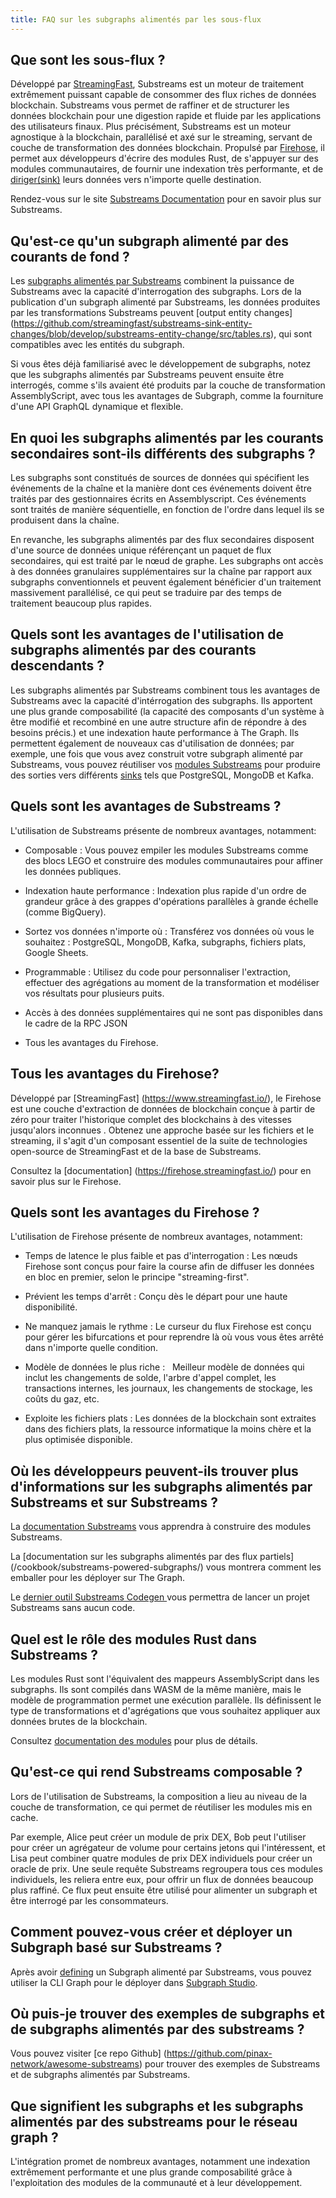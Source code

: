 ```yaml
---
title: FAQ sur les subgraphs alimentés par les sous-flux
---
```


## Que sont les sous-flux ?

Développé par [StreamingFast](https://www.streamingfast.io/), Substreams est un moteur de traitement extrêmement puissant capable de consommer des flux riches de données blockchain. Substreams vous permet de raffiner et de structurer les données blockchain pour une digestion rapide et fluide par les applications des utilisateurs finaux. Plus précisément, Substreams est un moteur agnostique à la blockchain, parallélisé et axé sur le streaming, servant de couche de transformation des données blockchain. Propulsé par [Firehose](https://firehose.streamingfast.io/), il permet aux développeurs d'écrire des modules Rust, de s'appuyer sur des modules communautaires, de fournir une indexation très performante, et de [diriger(sink)](https://substreams.streamingfast.io/reference-and-specs/manifests#sink) leurs données vers n'importe quelle destination.

Rendez-vous sur le site [Substreams Documentation](/substreams) pour en savoir plus sur Substreams.

## Qu'est-ce qu'un subgraph alimenté par des courants de fond ?

Les [subgraphs alimentés par Substreams](/cookbook/substreams-powered-subgraphs/) combinent la puissance de Substreams avec la capacité d'interrogation des subgraphs. Lors de la publication d'un subgraph alimenté par Substreams, les données produites par les transformations Substreams peuvent [output entity changes] (https://github.com/streamingfast/substreams-sink-entity-changes/blob/develop/substreams-entity-change/src/tables.rs), qui sont compatibles avec les entités du subgraph.

Si vous êtes déjà familiarisé avec le développement de subgraphs, notez que les subgraphs alimentés par Substreams peuvent ensuite être interrogés, comme s'ils avaient été produits par la couche de transformation AssemblyScript, avec tous les avantages de Subgraph, comme la fourniture d'une API GraphQL dynamique et flexible.

## En quoi les subgraphs alimentés par les courants secondaires sont-ils différents des subgraphs ?

Les subgraphs sont constitués de sources de données qui spécifient les événements de la chaîne et la manière dont ces événements doivent être traités par des gestionnaires écrits en Assemblyscript. Ces événements sont traités de manière séquentielle, en fonction de l'ordre dans lequel ils se produisent dans la chaîne.

En revanche, les subgraphs alimentés par des flux secondaires disposent d'une source de données unique référençant un paquet de flux secondaires, qui est traité par le nœud de graphe. Les subgraphs ont accès à des données granulaires supplémentaires sur la chaîne par rapport aux subgraphs conventionnels et peuvent également bénéficier d'un traitement massivement parallélisé, ce qui peut se traduire par des temps de traitement beaucoup plus rapides.

## Quels sont les avantages de l'utilisation de subgraphs alimentés par des courants descendants ?

Les subgraphs alimentés par Substreams combinent tous les avantages de Substreams avec la capacité d'intérrogation des subgraphs. Ils apportent une plus grande composabilité (la capacité des composants d'un système à être modifié et recombiné en une autre structure afin de répondre à des besoins précis.) et une indexation haute performance à The Graph. Ils permettent également de nouveaux cas d'utilisation de données; par exemple, une fois que vous avez construit votre subgraph alimenté par Substreams, vous pouvez réutiliser vos [modules Substreams](https://substreams.streamingfast.io/documentation/develop/manifest-modules) pour produire des sorties vers différents [sinks](https://substreams.streamingfast.io/reference-and-specs/manifests#sink) tels que PostgreSQL, MongoDB et Kafka.

## Quels sont les avantages de Substreams ?

L'utilisation de Substreams présente de nombreux avantages, notamment:

- Composable : Vous pouvez empiler les modules Substreams comme des blocs LEGO et construire des modules communautaires pour affiner les données publiques.

- Indexation haute performance : Indexation plus rapide d'un ordre de grandeur grâce à des grappes d'opérations parallèles à grande échelle (comme BigQuery).

- Sortez vos données n'importe où : Transférez vos données où vous le souhaitez : PostgreSQL, MongoDB, Kafka, subgraphs, fichiers plats, Google Sheets.

- Programmable : Utilisez du code pour personnaliser l'extraction, effectuer des agrégations au moment de la transformation et modéliser vos résultats pour plusieurs puits.

- Accès à des données supplémentaires qui ne sont pas disponibles dans le cadre de la RPC JSON

- Tous les avantages du Firehose.

## Tous les avantages du Firehose?

Développé par [StreamingFast] (https://www.streamingfast.io/), le Firehose est une couche d'extraction de données de blockchain conçue à partir de zéro pour traiter l'historique complet des blockchains à des vitesses jusqu'alors inconnues . Obtenez une approche basée sur les fichiers et le streaming, il s'agit d'un composant essentiel de la suite de technologies open-source de StreamingFast et de la base de Substreams.

Consultez la [documentation] (https://firehose.streamingfast.io/) pour en savoir plus sur le Firehose.

## Quels sont les avantages du Firehose ?

L'utilisation de Firehose présente de nombreux avantages, notamment:

- Temps de latence le plus faible et pas d'interrogation : Les nœuds Firehose sont conçus pour faire la course afin de diffuser les données en bloc en premier, selon le principe "streaming-first".

- Prévient les temps d'arrêt : Conçu dès le départ pour une haute disponibilité.

- Ne manquez jamais le rythme : Le curseur du flux Firehose est conçu pour gérer les bifurcations et pour reprendre là où vous vous êtes arrêté dans n'importe quelle condition.

- Modèle de données le plus riche :   Meilleur modèle de données qui inclut les changements de solde, l'arbre d'appel complet, les transactions internes, les journaux, les changements de stockage, les coûts du gaz, etc.

- Exploite les fichiers plats : Les données de la blockchain sont extraites dans des fichiers plats, la ressource informatique la moins chère et la plus optimisée disponible.

## Où les développeurs peuvent-ils trouver plus d'informations sur les subgraphs alimentés par Substreams et sur Substreams ?

La [documentation Substreams](/substreams) vous apprendra à construire des modules Substreams.

La [documentation sur les subgraphs alimentés par des flux partiels] (/cookbook/substreams-powered-subgraphs/) vous montrera comment les emballer pour les déployer sur The Graph.

Le [dernier outil Substreams Codegen ](https://streamingfastio.medium.com/substreams-codegen-no-code-tool-to-bootstrap-your-project-a11efe0378c6) vous permettra de lancer un projet Substreams sans aucun code.

## Quel est le rôle des modules Rust dans Substreams ?

Les modules Rust sont l'équivalent des mappeurs AssemblyScript dans les subgraphs. Ils sont compilés dans WASM de la même manière, mais le modèle de programmation permet une exécution parallèle. Ils définissent le type de transformations et d'agrégations que vous souhaitez appliquer aux données brutes de la blockchain.

Consultez [ documentation des modules](https://substreams.streamingfast.io/documentation/develop/manifest-modules) pour plus de détails.

## Qu'est-ce qui rend Substreams composable ?

Lors de l'utilisation de Substreams, la composition a lieu au niveau de la couche de transformation, ce qui permet de réutiliser les modules mis en cache.

Par exemple, Alice peut créer un module de prix DEX, Bob peut l'utiliser pour créer un agrégateur de volume pour certains jetons qui l'intéressent, et Lisa peut combiner quatre modules de prix DEX individuels pour créer un oracle de prix. Une seule requête Substreams regroupera tous ces modules individuels, les reliera entre eux, pour offrir un flux de données beaucoup plus raffiné. Ce flux peut ensuite être utilisé pour alimenter un subgraph et être interrogé par les consommateurs.

## Comment pouvez-vous créer et déployer un Subgraph basé sur Substreams ?

Après avoir [defining](/cookbook/substreams-powered-subgraphs/) un Subgraph alimenté par Substreams, vous pouvez utiliser la CLI Graph pour le déployer dans [Subgraph Studio](https://thegraph.com/studio/).

## Où puis-je trouver des exemples de subgraphs et de subgraphs alimentés par des substreams ?

Vous pouvez visiter [ce repo Github] (https://github.com/pinax-network/awesome-substreams) pour trouver des exemples de Substreams et de subgraphs alimentés par Substreams.

## Que signifient les subgraphs et les subgraphs alimentés par des substreams pour le réseau graph ?

L'intégration promet de nombreux avantages, notamment une indexation extrêmement performante et une plus grande composabilité grâce à l'exploitation des modules de la communauté et à leur développement.
